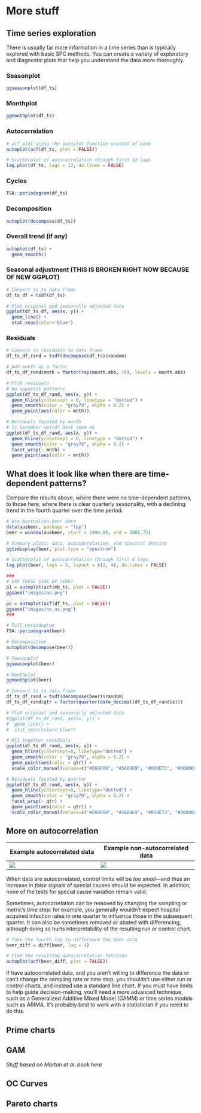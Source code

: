 # More stuff


## Time series exploration

There is usually far more information in a time series than is typically explored with basic SPC methods. You can create a variety of exploratory and diagnostic plots that help you understand the data more thoroughly.  

### Seasonplot
```r
ggseasonplot(df_ts)
```

### Monthplot
```r
ggmonthplot(df_ts)
```


### Autocorrelation
```r
# acf plot using the autoplot function instead of base
autoplot(acf(df_ts, plot = FALSE))
```

```r
# Scatterplot of autocorrelation through first 12 lags
lag.plot(df_ts, lags = 12, do.lines = FALSE)
```

### Cycles
```r
TSA::periodogram(df_ts)
```

### Decomposition
```r
autoplot(decompose(df_ts))
```

### Overall trend (if any)
```r
autoplot(df_ts) + 
  geom_smooth()
```

### Seasonal adjustment (THIS IS BROKEN RIGHT NOW BECAUSE OF NEW GGPLOT)
```r
# Convert ts to data frame
df_ts_df = tsdf(df_ts)

# Plot original qnd seasonally adjusted data
ggplot(df_ts_df, aes(x, y)) + 
  geom_line() +
  stat_seas(color="blue")
```

### Residuals 
```r
# Convert ts residuals to data frame
df_ts_df_rand = tsdf(decompose(df_ts)$random)

# Add month as a factor
df_ts_df_rand$mnth = factor(rep(month.abb, 10), levels = month.abb)

# Plot residuals
# No apparent patterns
ggplot(df_ts_df_rand, aes(x, y)) + 
  geom_hline(yintercept = 0, linetype = "dotted") +
  geom_smooth(color = "gray70", alpha = 0.2) +
  geom_point(aes(color = mnth))
```

```r
# Residuals faceted by month
# Is December weird? Rest seem ok
ggplot(df_ts_df_rand, aes(x, y)) + 
  geom_hline(yintercept = 0, linetype = "dotted") +
  geom_smooth(color = "gray70", alpha = 0.2) +
  facet_wrap(~ mnth) +
  geom_point(aes(color = mnth))
```


## What does it look like when there are time-dependent patterns? {#timedep}

Compare the results above, where there were no time-dependent patterns, to those here, where there is clear quarterly seasonality, with a declining trend in the fourth quarter over the time period.   


```r
# Use Australian beer data
data(ausbeer, package = "fpp")
beer = window(ausbeer, start = 1990.00, end = 2005.75)

# Summary plots: data, autocorrelation, and spectral density
ggtsdisplay(beer, plot.type = "spectrum")

# Scatterplot of autocorrelation through first 8 lags
lag.plot(beer, lags = 8, layout = c(2, 4), do.lines = FALSE)

###
# USE THESE SIDE BY SIDE?
p1 = autoplot(acf(mb_ts, plot = FALSE)) 
ggsave("images/ac.png") 

p2 = autoplot(acf(df_ts, plot = FALSE))
ggsave("images/no_ac.png")
###

# Full periodogram
TSA::periodogram(beer)

# Decomposition
autoplot(decompose(beer))

# Seasonplot
ggseasonplot(beer)

# Monthplot
ggmonthplot(beer)

# Convert ts to data frame
df_ts_df_rand = tsdf(decompose(beer)$random)
df_ts_df_rand$qtr = factor(quarter(date_decimal(df_ts_df_rand$x)))

# Plot original qnd seasonally adjusted data
#ggplot(df_ts_df_rand, aes(x, y)) + 
#  geom_line() +
#  stat_seas(color="blue")

# All together residuals
ggplot(df_ts_df_rand, aes(x, y)) + 
  geom_hline(yintercept=0, linetype="dotted") +
  geom_smooth(color = "gray70", alpha = 0.2) +
  geom_point(aes(color = qtr)) +
  scale_color_manual(values=c("#E69F00", "#56B4E9", "#009E73", "#000000"))

# Residuals faceted by quarter
ggplot(df_ts_df_rand, aes(x, y)) + 
  geom_hline(yintercept=0, linetype="dotted") +
  geom_smooth(color = "gray70", alpha = 0.2) +
  facet_wrap(~ qtr) +
  geom_point(aes(color = qtr)) +
  scale_color_manual(values=c("#E69F00", "#56B4E9", "#009E73", "#000000"))
```


## More on autocorrelation

| Example autocorrelated data | Example non-autocorrelated data |
| ----------------------------------- | ------------------------------------- |
| ![](images/ac.png) | ![](images/no_ac.png) |

When data are autocorrelated, control limits will be *too small*---and thus an increase in *false* signals of special causes should be expected. In addition, none of the tests for special cause variation remain valid.    

Sometimes, autocorrelation can be removed by changing the sampling or metric's time step: for example, you generally wouldn't expect hospital acquired infection rates in one quarter to influence those in the subsequent quarter. It can also be sometimes removed or abated with differencing, although doing so hurts interpretability of the resulting run or control chart. 

```r
# Take the fourth lag to difference the beer data
beer_diff = diff(beer, lag = 4)

# Plot the resulting autocorrelation function
autoplot(acf(beer_diff, plot = FALSE))
```

If have autocorrelated data, and you aren't willing to difference the data or can't change the sampling rate or time step, you shouldn't use either run or control charts, and instead use a standard line chart. If you must have limits to help guide decision-making, you'll need a more advanced technique, such as a Generalized Additive Mixed Model (GAMM) or time series models such as ARIMA. It's probably best to work with a statistician if you need to do this.   



## Prime charts



## GAM {#GAM}

*Stuff based on Morton et al. book here*  


## OC Curves



## Pareto charts


